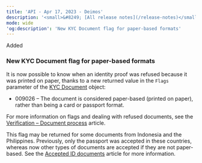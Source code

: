 ```yaml
---
title: 'API - Apr 17, 2023 - Deimos'  
description: '<small>&#8249; [All release notes](/release-notes)</small>'  
mode: wide  
'og:description': 'New KYC Document flag for paper-based formats'  
---
```

<div class="release-notes-page">

<div class="pill pill-green">Added</div> 
  
### New KYC Document flag for paper-based formats  

It is now possible to know when an identity proof was refused because it was printed on paper, thanks to a new returned value in the `Flags` parameter of the <a href="/api-reference/kyc-documents/kyc-document-object">KYC Document</a> object:   
- 009026 – The document is considered paper-based (printed on paper), rather than being a card or passport format.  

For more information on flags and dealing with refused documents, see the <a href="/guides/users/verification/documents/submission/refusals">Verification – Document process</a> article.  

This flag may be returned for some documents from Indonesia and the Philippines. Previously, only the passport was accepted in these countries, whereas now other types of documents are accepted if they are not paper-based. See the <a href="/guides/users/verification/requirements/id-accepted">Accepted ID documents</a> article for more information.

</div>